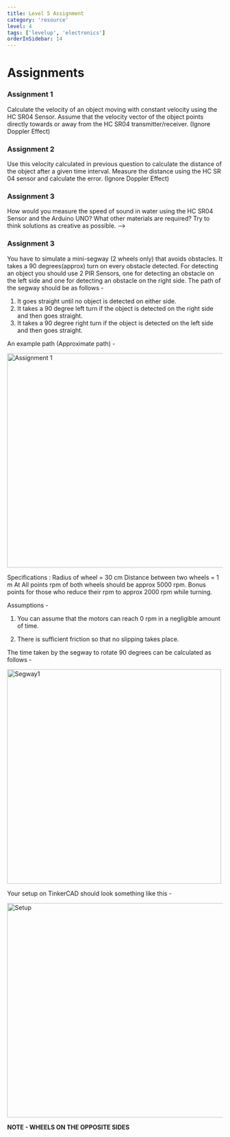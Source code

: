 ```yaml
---
title: Level 5 Assignment
category: 'resource'
level: 4
tags: ['levelup', 'electronics']
orderInSidebar: 14
---
```


<TOCInline toc={props.toc} toHeading={3} asDisclosure />

# Assignments

### Assignment 1

Calculate the velocity of an object moving with constant velocity using the HC SR04 Sensor. Assume that the velocity vector of the object points directly towards or away from the HC SR04 transmitter/receiver. (Ignore Doppler Effect)

### Assignment 2

Use this velocity calculated in previous question to calculate the distance of the object after a given time interval. Measure the distance using the HC SR 04 sensor and calculate the error. (Ignore Doppler Effect)

### Assignment 3

How would you measure the speed of sound in water using the HC SR04 Sensor and the Arduino UNO? What other materials are required? Try to think solutions as creative as possible. -->

### Assignment 3

You have to simulate a mini-segway (2 wheels only) that avoids obstacles. It takes a 90 degrees(approx) turn on every obstacle detected. For detecting an object you should use 2 PIR Sensors, one for detecting an obstacle on the left side and one for detecting an obstacle on the right side.
The path of the segway should be as follows -

1.  It goes straight until no object is detected on either side.
2.  It takes a 90 degree left turn if the object is detected on the
    right side and then goes straight.
3.  It takes a 90 degree right turn if the object is detected on the
    left side and then goes straight.

An example path (Approximate path) -

<Image
  src="/static/images/levelup/level-6/Ass1_lvl6.png"
  alt="Assignment 1"
  width="600px"
  height="500"
/>

Specifications :
Radius of wheel = 30 cm
Distance between two wheels = 1 m
At All points rpm of both wheels should be approx 5000 rpm.
Bonus points for those who reduce their rpm to approx 2000 rpm while turning.

Assumptions -

1.  You can assume that the motors can reach 0 rpm in a negligible
    amount of time.

2.  There is sufficient friction so that no slipping takes place.

The time taken by the segway to rotate 90 degrees can be calculated as follows -

<Image src="/static/images/levelup/level-6/1_lvl6.png" alt="Segway1" width="500px" height="500" />
<br />

Your setup on TinkerCAD should look something like this -

<Image src="/static/images/levelup/level-6/3_lvl6.png" alt="Setup" width="700px" height="500" />

**NOTE - WHEELS ON THE OPPOSITE SIDES**
